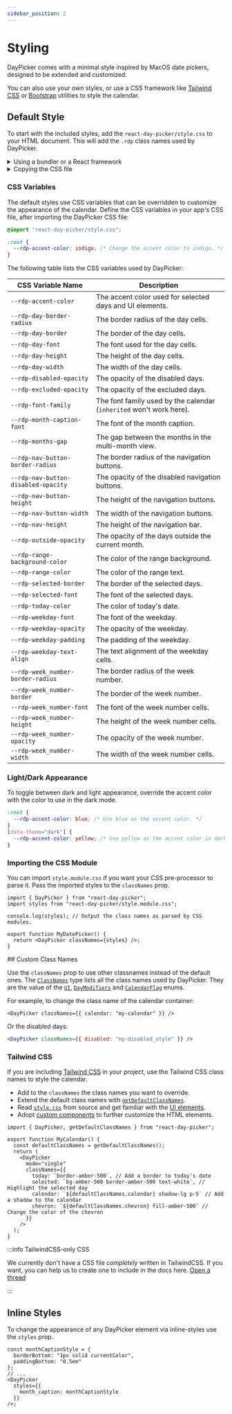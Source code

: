 ```yaml
---
sidebar_position: 2
---
```


# Styling

DayPicker comes with a minimal style inspired by MacOS date pickers, designed to be extended and customized.

You can also use your own styles, or use a CSS framework like [Tailwind CSS](https://tailwindcss.com) or [Bootstrap](https://getbootstrap.com) utilities to style the calendar.

## Default Style

To start with the included styles, add the `react-day-picker/style.css` to your HTML document. This will add the `.rdp` class names used by DayPicker.

<details>
<summary>Using a bundler or a React framework</summary>

If you are using a React framework, such as [Next.js](http://nextjs.org) or [Gatsby](https://www.gatsbyjs.com), or a bundler like Webpack with [css-loader](https://webpack.js.org/loaders/css-loader/), import the CSS file from your app's main JavaScript or TypeScript file:

```tsx title="./App.jsx"
import "react-day-picker/style.css";
```

</details>

<details>
<summary>Copying the CSS file</summary>

If you are not using a bundler, you can copy the CSS file to your project. See [style.css](https://github.com/gpbl/react-day-picker/blob/main/src/style.css) in the DayPicker repository for the source.

```html title="./public/index.html"
<style>
  /* Copy the content of the style.css file here. */
</style>
```

</details>

### CSS Variables

The default styles use CSS variables that can be overridden to customize the appearance of the calendar. Define the CSS variables in your app's CSS file, after importing the DayPicker CSS file:

```css title="./app/global.css"
@import "react-day-picker/style.css";

:root {
  --rdp-accent-color: indigo; /* Change the accent color to indigo. */
}
```

The following table lists the CSS variables used by DayPicker:

| CSS Variable Name                   | Description                                                         |
| ----------------------------------- | ------------------------------------------------------------------- |
| `--rdp-accent-color`                | The accent color used for selected days and UI elements.            |
| `--rdp-day-border-radius`           | The border radius of the day cells.                                 |
| `--rdp-day-border`                  | The border of the day cells.                                        |
| `--rdp-day-font`                    | The font used for the day cells.                                    |
| `--rdp-day-height`                  | The height of the day cells.                                        |
| `--rdp-day-width`                   | The width of the day cells.                                         |
| `--rdp-disabled-opacity`            | The opacity of the disabled days.                                   |
| `--rdp-excluded-opacity`            | The opacity of the excluded days.                                   |
| `--rdp-font-family`                 | The font family used by the calendar (`inherited` won't work here). |
| `--rdp-month-caption-font`          | The font of the month caption.                                      |
| `--rdp-months-gap`                  | The gap between the months in the multi-month view.                 |
| `--rdp-nav-button-border-radius`    | The border radius of the navigation buttons.                        |
| `--rdp-nav-button-disabled-opacity` | The opacity of the disabled navigation buttons.                     |
| `--rdp-nav-button-height`           | The height of the navigation buttons.                               |
| `--rdp-nav-button-width`            | The width of the navigation buttons.                                |
| `--rdp-nav-height`                  | The height of the navigation bar.                                   |
| `--rdp-outside-opacity`             | The opacity of the days outside the current month.                  |
| `--rdp-range-background-color`      | The color of the range background.                                  |
| `--rdp-range-color`                 | The color of the range text.                                        |
| `--rdp-selected-border`             | The border of the selected days.                                    |
| `--rdp-selected-font`               | The font of the selected days.                                      |
| `--rdp-today-color`                 | The color of today's date.                                          |
| `--rdp-weekday-font`                | The font of the weekday.                                            |
| `--rdp-weekday-opacity`             | The opacity of the weekday.                                         |
| `--rdp-weekday-padding`             | The padding of the weekday.                                         |
| `--rdp-weekday-text-align`          | The text alignment of the weekday cells.                            |
| `--rdp-week_number-border-radius`   | The border radius of the week number.                               |
| `--rdp-week_number-border`          | The border of the week number.                                      |
| `--rdp-week_number-font`            | The font of the week number cells.                                  |
| `--rdp-week_number-height`          | The height of the week number cells.                                |
| `--rdp-week_number-opacity`         | The opacity of the week number.                                     |
| `--rdp-week_number-width`           | The width of the week number cells.                                 |

### Light/Dark Appearance

To toggle between dark and light appearance, override the accent color with the color to use in the dark mode.

```css
:root {
  --rdp-accent-color: blue; /* Use blue as the accent color. */
}
[data-theme="dark"] {
  --rdp-accent-color: yellow; /* Use yellow as the accent color in dark mode. */
}
```

### Importing the CSS Module

You can import `style.module.css` if you want your CSS pre-processor to parse it. Pass the imported styles to the `classNames` prop.

```tsx title="./MyDatePicker.jsx"
import { DayPicker } from "react-day-picker";
import styles from "react-day-picker/style.module.css";

console.log(styles); // Output the class names as parsed by CSS modules.

export function MyDatePicker() {
  return <DayPicker classNames={styles} />;
}
```

<BrowserWindow>
  <Examples.CssModules />
</BrowserWindow>
## Custom Class Names

Use the `classNames` prop to use other classnames instead of the default ones. The [`ClassNames`](../api/type-aliases/ClassNames.md) type lists all the class names used by DayPicker. They are the value of the [`UI`](../api/enumerations/UI.md), [`DayModifiers`](../api/enumerations/DayModifier.md) and [`CalendarFlag`](../api/enumerations/CalendarFlag.md) enums.

For example, to change the class name of the calendar container:

```tsx
<DayPicker classNames={{ calendar: "my-calendar" }} />
```

Or the disabled days:

```jsx
<DayPicker classNames={{ disabled: "my-disabled_style" }} />
```

### Tailwind CSS

If you are including [Tailwind CSS](https://tailwindcss.com) in your project, use the Tailwind CSS class names to style the calendar.

- Add to the `classNames` the class names you want to override.
- Extend the default class names with [`getDefaultClassNames`](../api/functions//getDefaultClassNames.md).
- Read [`style.css`](https://github.com/gpbl/react-day-picker/blob/main/src/style.css) from source and get familiar with the [UI elements](../using-daypicker/anatomy.mdx).
- Adopt [custom components](../using-daypicker/custom-components.mdx) to further customize the HTML elements.

```tsx
import { DayPicker, getDefaultClassNames } from "react-day-picker";

export function MyCalendar() {
  const defaultClassNames = getDefaultClassNames();
  return (
    <DayPicker
      mode="single"
      classNames={{
        today: `border-amber-500`, // Add a border to today's date
        selected: `bg-amber-500 border-amber-500 text-white`, // Highlight the selected day
        calendar: `${defaultClassNames.calendar} shadow-lg p-5` // Add a shadow to the calendar
        chevron: `${defaultClassNames.chevron} fill-amber-500` // Change the color of the chevron
      }}
    />
  );
}
```

<BrowserWindow>
  <Examples.TailwindCSS />
</BrowserWindow>

:::info TailwindCSS-only CSS

We currently don't have a CSS file _completely_ written in TailwindCSS. If you want, you can help us to create one to include in the docs here. [Open a thread](https://github.com/gpbl/react-day-picker/discussions/new?category=ideas)

:::

## Inline Styles

To change the appearance of any DayPicker element via inline-styles use the `styles` prop.

```tsx
const monthCaptionStyle = {
  borderBottom: "1px solid currentColor",
  paddingBottom: "0.5em"
};
// ...
<DayPicker
  styles={{
    month_caption: monthCaptionStyle
  }}
/>;
```
